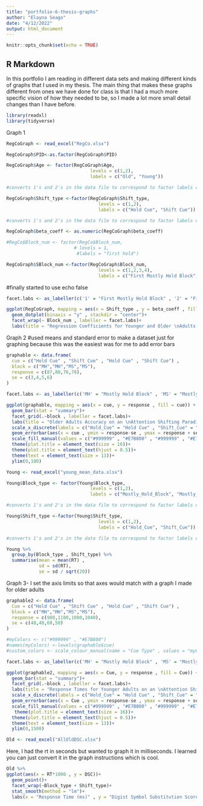 ```yaml
---
title: "portfolio-6-thesis-graphs"
author: "Elayna Seago"
date: "4/12/2022"
output: html_document
---
```


```r
knitr::opts_chunk$set(echo = TRUE)
```

## R Markdown

In this portfolio I am reading in different data sets and making different kinds of graphs that I used in my thesis. The main thing that makes these graphs different from ones we have done for class is that I had a much more specific vision of how they needed to be, so I made a lot more small detail changes than I have before.

```r

library(readxl)
library(tidyverse)

```


Graph 1
```r

RegCoGraph <- read_excel("RegCo.xlsx")
```

```r
RegCoGraph$PID<-as.factor(RegCoGraph$PID)

RegCoGraph$Age <- factor(RegCoGraph$Age,
                               levels = c(1,2),
                               labels = c("Old", "Young")) 

#converts 1's and 2's in the data file to correspond to factor labels of the block type variable of study method.

RegCoGraph$Shift_type <-factor(RegCoGraph$Shift_type,
                                  levels = c(1,2),
                                  labels = c("Hold Cue", "Shift Cue")) 

#converts 1's and 2's in the data file to correspond to factor labels of the cue type variable of time.

RegCoGraph$beta_coeff <- as.numeric(RegCoGraph$beta_coeff)

#RegCo$Block_num <- factor(RegCo$Block_num,
                         # levels = 1,
                          #labels = "first hold")

RegCoGraph$SBlock_num <-factor(RegCoGraph$Block_num,
                                  levels = c(1,2,3,4),
                                  labels = c("First Mostly Hold Block", "First Mostly Shift Block" , "Second Mostly Hold Block" , "Second Mostly Shift Block"))
```


#finally started to use echo false
```r
facet.labs <- as_labeller(c('1' = "First Mostly Hold Block" , '2' = "First Mostly Shift Block" , '3' = "Second Mostly Hold Block" , '4' = "Second Mostly Shift Block"))

ggplot(RegCoGraph, mapping = aes(x = Shift_type , y = beta_coeff , fill = Shift_type)) +
  geom_dotplot(binaxis = "y" , stackdir = "center")+
  facet_wrap(~ Block_num , labeller = facet.labs)+
  labs(title = "Regression Coefficients for Younger and Older \nAdults During an Attention Shifting Paradigm" , x = "Cue Type" , y = "Regression Coefficient" , fill = "Cue Type")
```


Graph 2
#used means and standard error to make a dataset just for graphing because this was the easiest was for me to add error bars
```r
graphable <- data.frame(
  cue = c("Hold Cue" , "Shift Cue" , "Hold Cue" , "Shift Cue") ,
  block = c("MH","MH","MS","MS"),
  response = c(87,80,76,78),
  se = c(3,4,5,6)
)

facet.labs <- as_labeller(c('MH' = "Mostly Hold Block" , 'MS' = "Mostly Shift Block"))

ggplot(graphable, mapping = aes(x = cue, y = response , fill = cue)) +
  geom_bar(stat = "summary")+
  facet_grid(.~block , labeller = facet.labs)+
  labs(title = "Older Adults Accuracy on an \nAttention Shifting Paradigm" , x = "Cue Type" , y = "Accuracy (%)")+
  scale_x_discrete(labels = c("Hold_Cue" = "Hold Cue" , "Shift_Cue" = "Shift Cue"))+
  geom_errorbar(aes(x = cue , ymin = response-se , ymax = response + se), colour = "black", width = .4)+
  scale_fill_manual(values = c("#999999" , "#E7B800" , "#999999" , "#E7B800"))+
  theme(plot.title = element_text(size = 16))+
  theme(plot.title = element_text(hjust = 0.5))+
  theme(text = element_text(size = 13))+
  ylim(0,100)
```



```r
Young <- read_excel("young_mean_data.xlsx")
```


```r
Young$Block_type <- factor(Young$Block_type,
                               levels = c(1,2),
                               labels = c("Mostly_Hold_Block", "Mostly_Shift_Block")) 

#converts 1's and 2's in the data file to correspond to factor labels of the block type variable of study method.

Young$Shift_type <-factor(Young$Shift_type,
                                  levels = c(1,2),
                                  labels = c("Hold_Cue", "Shift_Cue")) 

#converts 1's and 2's in the data file to correspond to factor labels of the cue type variable of time.
```

```r
Young %>% 
  group_by(Block_type , Shift_type) %>% 
  summarise(mean = mean(RT) ,
            sd = sd(RT),
            se = sd / sqrt(20))
```


Graph 3- I set the axis limits so that axes would match with a graph I made for older adults
```r
graphable2 <- data.frame(
  Cue = c("Hold Cue" , "Shift Cue" , "Hold Cue" , "Shift Cue") ,
  block = c("MH","MH","MS","MS"),
  response = c(980,1100,1080,1040),
  se = c(40,40,60,50)
)

#myColors <- c("#999999" , "#E7B800")
#names(myColors) <-levels(graphable$cue)
#custom_colors <- scale_colour_manual(name = "Cue Type" , values = "myColors")

facet.labs <- as_labeller(c('MH' = "Mostly Hold Block" , 'MS' = "Mostly Shift Block"))

ggplot(graphable2, mapping = aes(x = Cue, y = response , fill = Cue)) +
  geom_bar(stat = "summary")+
  facet_grid(.~block , labeller = facet.labs)+
  labs(title = "Response Times for Younger Adults on an \nAttention Shifting Paradigm" , x = "Cue Type" , y = "Response Time (ms)")+
  scale_x_discrete(labels = c("Hold_Cue" = "Hold Cue" , "Shift_Cue" = "Shift Cue"))+
  geom_errorbar(aes(x = Cue , ymin = response-se , ymax = response + se), colour = "black", width = .4)+
  scale_fill_manual(values = c("#999999" , "#E7B800" , "#999999" , "#E7B800"))+
   theme(plot.title = element_text(size = 16))+
  theme(plot.title = element_text(hjust = 0.5))+
  theme(text = element_text(size = 13))+
  ylim(0,1500)
```


```r
Old <- read_excel("AllOldDSC.xlsx")
```

Here, I had the rt in seconds but wanted to graph it in milliseconds. I learned you can just convert it in the graph instructions which is cool.
```r
Old %>% 
ggplot(aes(x = RT*1000 , y = DSC))+
  geom_point()+
  facet_wrap(~Block_type + Shift_type)+
  stat_smooth(method = "lm")+
  labs(x = "Response Time (ms)" , y = "Digist Symbol Substitution Score")

```

